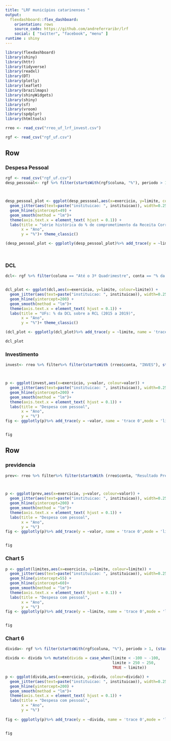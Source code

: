 ```yaml
---
title: "LRF municípios catarinenses "
output: 
  flexdashboard::flex_dashboard:
    orientation: rows
    source_code: https://github.com/andreferraribr/lrf
    social: [ "twitter", "facebook", "menu" ]
runtime : shiny  
---
```


```r
library(flexdashboard)
library(shiny)
library(httr)
library(tidyverse)
library(readxl)
library(DT)
library(plotly)
library(leaflet)
library(brazilmaps)
library(shinyWidgets)
library(shiny)
library(sf)
library(vroom)
library(spdplyr)
library(htmltools)
```

```r
rreo <- read_csv("rreo_uf_lrf_invest.csv")

rgf <- read_csv("rgf_uf.csv")
```


Row
-----------------------------------------------------------------------



### Despesa Pessoal

```r
rgf <- read_csv("rgf_uf.csv")
desp_pesssoal<- rgf %>% filter(startsWith(rgf$coluna, "%"), periodo > 1,conta =="Despesa Total com Pessoal - DTP", (startsWith (rgf$instituicao, "Governo do"))) %>% group_by(instituicao, exercicio, conta, periodo, periodicidade)  %>% summarise(limite = valor)



desp_pessoal_plot <- ggplot(desp_pesssoal,aes(x=exercicio, y=limite, colour=limite)) +
  geom_jitter(aes(text=paste("instituicao: ", instituicao)), width=0.25, alpha=0.5, ) +
  geom_hline(yintercept=49) +
  geom_smooth(method = "lm")+
  theme(axis.text.x = element_text( hjust = 0.1)) +
  labs(title = "série histórica do % de comprometimento da Receita Corrente Líquida das UFs com a Despesa de Pessoal",
       x = "Ano",
       y = "%")+ theme_classic()

(desp_pessoal_plot <- ggplotly(desp_pessoal_plot)%>% add_trace(y = ~limite, name = 'trace 0',mode = 'lines'))




```



### DCL

```r
dcl<- rgf %>% filter(coluna == "Até o 3º Quadrimestre", conta == "% da DCL sobre a RCL (III/RCL)",(startsWith (rgf$instituicao, "Governo do"))) %>% group_by(instituicao, exercicio, conta, periodo, periodicidade)  %>% summarise(limite = valor)


dcl_plot <- ggplot(dcl,aes(x=exercicio, y=limite, colour=limite)) +
  geom_jitter(aes(text=paste("instituicao: ", instituicao)), width=0.25, alpha=0.5, ) +
  geom_hline(yintercept=200) +
  geom_smooth(method = "lm")+
  theme(axis.text.x = element_text( hjust = 0.1)) +
  labs(title = "UFs: % da DCL sobre a RCL (2015 a 2019)",
       x = "Ano",
       y = "%")+ theme_classic()

(dcl_plot <- ggplotly(dcl_plot)%>% add_trace(y = ~limite, name = 'trace 0',mode = 'lines'))

dcl_plot
```



### Investimento

```r
invest<- rreo %>% filter%>% filter(startsWith (rreo$conta, "INVES"), startsWith (rreo$coluna,"DESPESAS PAGAS ATÉ"), !startsWith (rreo$cod_conta,"InvestimentosIntra")) 



p <- ggplot(invest,aes(x=exercicio, y=valor, colour=valor)) +
  geom_jitter(aes(text=paste("instituicao: ", instituicao)), width=0.25, alpha=0.5, ) +
  geom_hline(yintercept=200) +
  geom_smooth(method = "lm")+
  theme(axis.text.x = element_text( hjust = 0.1)) +
  labs(title = "Despesa com pessoal",
       x = "Ano",
       y = "%")
fig <- ggplotly(p)%>% add_trace(y = ~valor, name = 'trace 0',mode = 'lines')


fig

```

Row
-----------------------------------------------------------------------

### previdencia

```r
prev<- rreo %>% filter%>% filter(startsWith (rreo$conta, "Resultado Previdenciário"), startsWith (rreo$coluna,"Até o Bimestre")) %>% group_by(instituicao, exercicio) %>% summarise(valor = sum(valor))



p <- ggplot(prev,aes(x=exercicio, y=valor, colour=valor)) +
  geom_jitter(aes(text=paste("instituicao: ", instituicao)), width=0.25, alpha=0.5, ) +
  geom_hline(yintercept=200) +
  geom_smooth(method = "lm")+
  theme(axis.text.x = element_text( hjust = 0.1)) +
  labs(title = "Despesa com pessoal",
       x = "Ano",
       y = "%")
fig <- ggplotly(p)%>% add_trace(y = ~valor, name = 'trace 0',mode = 'lines')


fig


```



### Chart 5

```r
p <- ggplot(limites,aes(x=exercicio, y=limite, colour=limite)) +
  geom_jitter(aes(text=paste("instituicao: ", instituicao)), width=0.25, alpha=0.5, ) +
  geom_hline(yintercept=55) +
  geom_hline(yintercept=60)+
  geom_smooth(method = "lm")+
  theme(axis.text.x = element_text( hjust = 0.1)) +
  labs(title = "Despesa com pessoal",
       x = "Ano",
       y = "%")
fig <- ggplotly(p)%>% add_trace(y = ~limite, name = 'trace 0',mode = 'lines')


fig
```

### Chart 6

```r
divida<- rgf %>% filter(startsWith(rgf$coluna, "%"), periodo > 1, (startsWith (rgf$conta, "Dí"))) %>% group_by(instituicao, exercicio, conta, periodo, periodicidade)  %>% summarise(limite = valor)

divida <- divida %>% mutate(divida = case_when(limite < -100 ~ -100, 
                                               limite > 250 ~ 250,
                                               TRUE ~ limite))

p <- ggplot(divida,aes(x=exercicio, y=divida, colour=divida)) +
  geom_jitter(aes(text=paste("instituicao: ", instituicao)), width=0.25, alpha=0.5, ) +
  geom_hline(yintercept=200) +
  geom_smooth(method = "lm")+
  theme(axis.text.x = element_text( hjust = 0.1)) +
  labs(title = "Despesa com pessoal",
       x = "Ano",
       y = "%")
  
fig <- ggplotly(p)%>% add_trace(y = ~divida, name = 'trace 0',mode = 'lines')


fig

```
